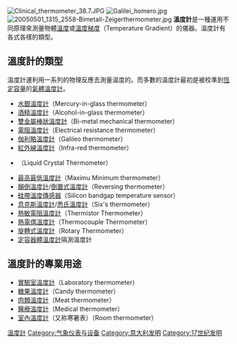 [[File:Clinical_thermometer_38.7.JPG|thumb]]
[[File:Galilei_homero.jpg|thumb]]
[[File:20050501_1315_2558-Bimetall-Zeigerthermometer.jpg|thumb]]
'''溫度計'''是一種運用不同原理來測量物體[[溫度|溫度]]或[[溫度梯度|溫度梯度]]（Temperature Gradient）的儀器。溫度計有各式各樣的類型。

== 溫度計的類型 ==
溫度計運利用一系列的物理反應去測量溫度的。而多數的溫度計最初是被校準到[[恆定容量|恆定容量]]的[[氣體溫度計|氣體溫度計]]。
* [[水銀溫度計|水銀溫度計]]（Mercury-in-glass thermometer）
* [[酒精溫度計|酒精溫度計]]（Alcohol-in-glass thermometer）
* [[雙金屬棒狀溫度計|雙金屬棒狀溫度計]]（Bi-metal mechanical thermometer）
* [[電阻溫度計|電阻溫度計]]（Electrical resistance thermometer）
* [[伽利略溫度計|伽利略溫度計]]（Galileo thermometer）
* [[紅外線溫度計|紅外線溫度計]]（Infra-red thermometer）
* {{link-en|液晶體溫度計|Liquid crystal thermometer}}（Liquid Crystal Thermometer）
* [[最高最低溫度計|最高最低溫度計]]（Maximu Minimum thermometer）
* [[顛倒溫度計|顛倒溫度計]]/[[倒置式溫度計|倒置式溫度計]]（Reversing thermometer）
* [[硅帶溫度傳感器|硅帶溫度傳感器]]（Silicon bandgap temperature sensor）
* [[息克斯溫度計|息克斯溫度計]]/[[悉氏溫度計|悉氏溫度計]]（Six's thermometer）
* [[熱敏電阻溫度計|熱敏電阻溫度計]]（Thermistor Thermometer） 
* [[熱電偶溫度計|熱電偶溫度計]]（Thermocouple Thermometer）
* [[旋轉式溫度計|旋轉式溫度計]]（Rotary Thermometer）
* [[定容器體溫度計|定容器體溫度計]]隔測溫度計

== 溫度計的專業用途 ==
* [[實驗室溫度計|實驗室溫度計]]（Laboratory thermometer）
* [[糖果溫度計|糖果溫度計]]（Candy thermometer）
* [[肉類溫度計|肉類溫度計]]（Meat thermometer）
* [[醫療溫度計|醫療溫度計]]（Medical thermometer）
* [[室內溫度計|室內溫度計]]（又称寒暑表）（Room thermometer）

{{實驗室設備}}
{{氣象設備}}

[[Category:溫度計|]]
[[Category:气象仪表与设备|Category:气象仪表与设备]]
[[Category:意大利发明|Category:意大利发明]]
[[Category:17世纪发明|Category:17世纪发明]]